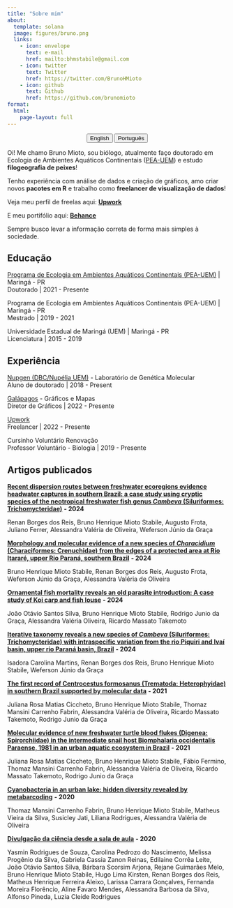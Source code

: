 ```yaml
---
title: "Sobre mim"
about:
  template: solana
  image: figures/bruno.png
  links:
    - icon: envelope
      text: e-mail
      href: mailto:bhmstabile@gmail.com
    - icon: twitter
      text: Twitter
      href: https://twitter.com/BrunoHMioto
    - icon: github
      text: Github
      href: https://github.com/brunomioto
format: 
  html:
    page-layout: full
---
```


<center>

::: {.btn-group role="group" aria-label="About"}
<a href="about-en.html"> <button type="button" class="btn btn-primary">English</button></a> <a href="about-pt.html"> <button type="button" class="btn btn-primary">Português</button></a>
:::

</center>

Oi! Me chamo Bruno Mioto, sou biólogo, atualmente faço doutorado em Ecologia de Ambientes Aquáticos Continentais ([PEA-UEM](https://www.pea.uem.br/)) e estudo **filogeografia de peixes**!

Tenho experiência com análise de dados e criação de gráficos, amo criar novos **pacotes em R** e trabalho como **freelancer de visualização de dados**!

Veja meu perfil de freelas aqui: [**Upwork**](https://www.upwork.com/freelancers/~01b609b6016a32f6c6)

E meu portifólio aqui: [**Behance**](https://www.behance.net/gallery/136021485/Data-Visualization-Portfolio)

Sempre busco levar a informação correta de forma mais simples à sociedade.

## Educação

[Programa de Ecologia em Ambientes Aquáticos Continentais (PEA-UEM)](https://www.pea.uem.br/) \| Maringá - PR<br> Doutorado \| 2021 - Presente

Programa de Ecologia em Ambientes Aquáticos Continentais (PEA-UEM) \| Maringá - PR<br> Mestrado \| 2019 - 2021

Universidade Estadual de Maringá (UEM) \| Maringá - PR<br> Licenciatura \| 2015 - 2019

## Experiência

[Nupgen (DBC/Nupélia UEM)](www.nupgen.com) - Laboratório de Genética Molecular<br>Aluno de doutorado \| 2018 - Present

[Galápagos](https://www.brgalapagos.com/) - Gráficos e Mapas<br> Diretor de Gráficos \| 2022 - Presente

[Upwork](https://www.upwork.com/freelancers/~01b609b6016a32f6c6)<br> Freelancer \| 2022 - Presente

Cursinho Voluntário Renovação<br> Professor Voluntário - Biologia \| 2019 - Presente

## Artigos publicados

[**Recent dispersion routes between freshwater ecoregions evidence headwater captures in southern Brazil: a case study using cryptic species of the neotropical freshwater fish genus *Cambeva* (Siluriformes: Trichomycteridae)**](https://doi.org/10.1007/s10750-024-05731-y) **- 2024**

Renan Borges dos Reis, Bruno Henrique Mioto Stabile,  Augusto Frota, Juliano Ferrer, Alessandra Valéria de Oliveira, Weferson Júnio da Graça

[**Morphology and molecular evidence of a new species of *Characidium* (Characiformes: Crenuchidae) from the edges of a protected area at Rio Itararé, upper Rio Paraná, southern Brazil**](https://onlinelibrary.wiley.com/doi/abs/10.1111/jfb.15935) **- 2024**

Bruno Henrique Mioto Stabile, Renan Borges dos Reis, Augusto Frota, Weferson Júnio da Graça, Alessandra Valéria de Oliveira

[**Ornamental fish mortality reveals an old parasite introduction: A case study of Koi carp and fish louse**](https://linkinghub.elsevier.com/retrieve/pii/S2405939024000546) **- 2024**

João Otávio Santos Silva, Bruno Henrique Mioto Stabile, Rodrigo Junio da Graça, Alessandra Valéria Oliveira, Ricardo Massato Takemoto

[**Iterative taxonomy reveals a new species of *Cambeva* (Siluriformes: Trichomycteridae) with intraspecific variation from the rio Piquiri and Ivaí basin, upper rio Paraná basin, Brazil**](https://www.scielo.br/j/ni/a/CCGbxJbhKRs74jjnL7Rn8hN/) **- 2024**

Isadora Carolina Martins, Renan Borges dos Reis, Bruno Henrique Mioto Stabile, Weferson Júnio da Graça

[**The first record of Centrocestus formosanus (Trematoda: Heterophyidae) in southern Brazil supported by molecular data**](https://www.scielo.br/j/aabc/a/ctF3q4RXNTjvjhHGst3zpjc/abstract/?lang=en) **- 2021**

Juliana Rosa Matias Ciccheto, Bruno Henrique Mioto Stabile, Thomaz Mansini Carrenho Fabrin, Alessandra Valéria de Oliveira, Ricardo Massato Takemoto, Rodrigo Junio da Graça

[**Molecular evidence of new freshwater turtle blood flukes (Digenea: Spirorchiidae) in the intermediate snail host Biomphalaria occidentalis Paraense, 1981 in an urban aquatic ecosystem in Brazil**](https://link.springer.com/article/10.1007/s00436-020-06945-4) **- 2021**

Juliana Rosa Matias Ciccheto, Bruno Henrique Mioto Stabile, Fábio Fermino, Thomaz Mansini Carrenho Fabrin, Alessandra Valéria de Oliveira, Ricardo Massato Takemoto, Rodrigo Junio da Graça

[**Cyanobacteria in an urban lake: hidden diversity revealed by metabarcoding**](https://link.springer.com/article/10.1007/s10452-020-09763-z) **- 2020**

Thomaz Mansini Carrenho Fabrin, Bruno Henrique Mioto Stabile, Matheus Vieira da Silva, Susicley Jati, Liliana Rodrigues, Alessandra Valéria de Oliveira

[**Divulgação da ciência desde a sala de aula**](https://revistabioika.org/pt/transformando-o-mundo/post?id=81) **- 2020**

Yasmin Rodrigues de Souza, Carolina Pedrozo do Nascimento, Melissa Progênio da Silva, Gabriela Cassia Zanon Reinas, Edilaine Corrêa Leite, João Otávio Santos Silva, Bárbara Scorsim Arjona, Rejane Guimarães Melo, Bruno Henrique Mioto Stabile, Hugo Lima Kirsten, Renan Borges dos Reis, Matheus Henrique Ferreira Aleixo, Larissa Carrara Gonçalves, Fernanda Moreira Florêncio, Aline Favaro Mendes, Alessandra Barbosa da Silva, Alfonso Pineda, Luzia Cleide Rodrigues
